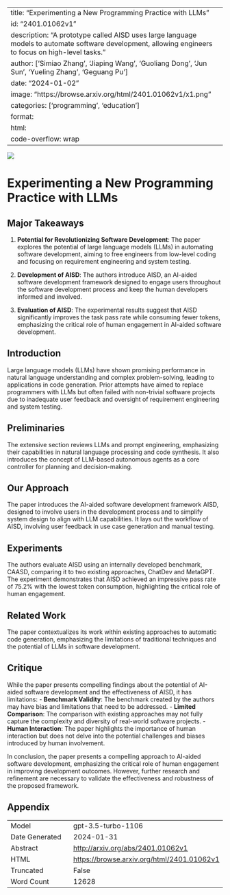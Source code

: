 
---
title: "Experimenting a New Programming Practice with LLMs"
id: "2401.01062v1"
description: "A prototype called AISD uses large language models to automate software development, allowing engineers to focus on high-level tasks."
author: ['Simiao Zhang', 'Jiaping Wang', 'Guoliang Dong', 'Jun Sun', 'Yueling Zhang', 'Geguang Pu']
date: "2024-01-02"
image: "https://browse.arxiv.org/html/2401.01062v1/x1.png"
categories: ['programming', 'education']
format:
  html:
    code-overflow: wrap
---

![](https://browse.arxiv.org/html/2401.01062v1/x1.png)

# Experimenting a New Programming Practice with LLMs

## Major Takeaways
1. **Potential for Revolutionizing Software Development**: The paper explores the potential of large language models (LLMs) in automating software development, aiming to free engineers from low-level coding and focusing on requirement engineering and system testing.

2. **Development of AISD**: The authors introduce AISD, an AI-aided software development framework designed to engage users throughout the software development process and keep the human developers informed and involved.

3. **Evaluation of AISD**: The experimental results suggest that AISD significantly improves the task pass rate while consuming fewer tokens, emphasizing the critical role of human engagement in AI-aided software development.

## Introduction
Large language models (LLMs) have shown promising performance in natural language understanding and complex problem-solving, leading to applications in code generation. Prior attempts have aimed to replace programmers with LLMs but often failed with non-trivial software projects due to inadequate user feedback and oversight of requirement engineering and system testing.

## Preliminaries
The extensive section reviews LLMs and prompt engineering, emphasizing their capabilities in natural language processing and code synthesis. It also introduces the concept of LLM-based autonomous agents as a core controller for planning and decision-making.

## Our Approach
The paper introduces the AI-aided software development framework AISD, designed to involve users in the development process and to simplify system design to align with LLM capabilities. It lays out the workflow of AISD, involving user feedback in use case generation and manual testing.

## Experiments
The authors evaluate AISD using an internally developed benchmark, CAASD, comparing it to two existing approaches, ChatDev and MetaGPT. The experiment demonstrates that AISD achieved an impressive pass rate of 75.2% with the lowest token consumption, highlighting the critical role of human engagement.

## Related Work
The paper contextualizes its work within existing approaches to automatic code generation, emphasizing the limitations of traditional techniques and the potential of LLMs in software development.

## Critique
While the paper presents compelling findings about the potential of AI-aided software development and the effectiveness of AISD, it has limitations:
- **Benchmark Validity**: The benchmark created by the authors may have bias and limitations that need to be addressed. 
- **Limited Comparison**: The comparison with existing approaches may not fully capture the complexity and diversity of real-world software projects. 
- **Human Interaction**: The paper highlights the importance of human interaction but does not delve into the potential challenges and biases introduced by human involvement.

In conclusion, the paper presents a compelling approach to AI-aided software development, emphasizing the critical role of human engagement in improving development outcomes. However, further research and refinement are necessary to validate the effectiveness and robustness of the proposed framework.

## Appendix

|          |          |
|----------|----------|
| Model     | gpt-3.5-turbo-1106       |
| Date Generated     | 2024-01-31       |
| Abstract | [http://arxiv.org/abs/2401.01062v1](http://arxiv.org/abs/2401.01062v1)        |
| HTML     | [https://browse.arxiv.org/html/2401.01062v1](https://browse.arxiv.org/html/2401.01062v1)       |
| Truncated       | False       |
| Word Count       | 12628       |